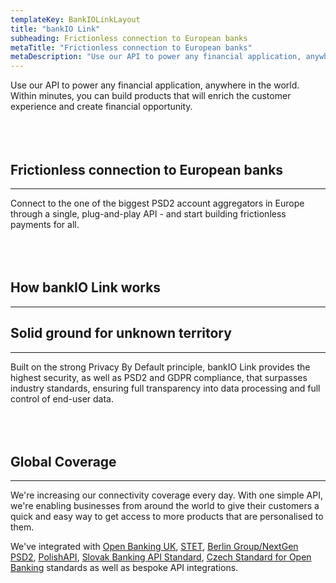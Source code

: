 ```yaml
---
templateKey: BankIOLinkLayout
title: "bankIO Link"
subheading: Frictionless connection to European banks
metaTitle: "Frictionless connection to European banks"
metaDescription: "Use our API to power any financial application, anywhere in the world."
---
```


Use our API to power any financial application, anywhere in the world. Within minutes, you can build products that will enrich the customer experience and create financial opportunity.
<br></br>
<br></br>

## Frictionless connection to European banks
---
Connect to the one of the biggest PSD2 account aggregators in Europe through a single, plug-and-play API - and start building frictionless payments for all.
<br></br>
<br></br>

## How bankIO Link works
---
<BankIOLink />

## Solid ground for unknown territory
---
Built on the strong Privacy By Default principle, bankIO Link provides the highest security, as well as PSD2 and GDPR compliance, that surpasses industry standards, ensuring full transparency into data processing and full control of end-user data.
<br></br>
<br></br>


## Global Coverage
---
We're increasing our connectivity coverage every day. With one simple API, we're enabling businesses from around the world to give their customers a quick and easy way to get access to more products that are personalised to them. 

We've integrated with [Open Banking UK](https://www.openbanking.org.uk/), [STET](https://www.stet.eu/en/psd2/), [Berlin Group/NextGen PSD2](https://www.berlin-group.org/), [PolishAPI](https://polishapi.org), [Slovak Banking API Standard](https://www.sbaonline.sk/Content/files/projects/slovak-banking-api-standard-2_0.pdf), [Czech Standard for Open Banking](https://github.com/Czech-BA) standards as well as bespoke API integrations.

